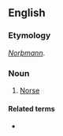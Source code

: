 ==English==

===Etymology===
{{etyl|ang|en}} ''[[Norþmann]]''.

===Noun===
{{en-noun|Northmen}}

# [[Norse]]

====Related terms====
* {{l|en|Norman}}